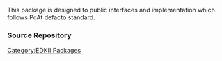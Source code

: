 [[Category:EDKII Packages]]
This package is designed to public interfaces and implementation which follows PcAt defacto standard. 


===Source Repository===
{{Edk2SubPkg|PcAtChipsetPkg}}